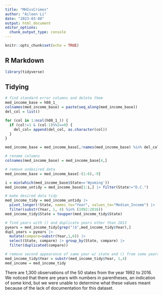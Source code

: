 ```yaml
---
title: "MHIvsCrimes"
author: "Aileen Li"
date: "2023-03-08"
output: html_document
editor_options: 
  chunk_output_type: console
---
```


```r
knitr::opts_chunk$set(echo = TRUE)
```

## R Markdown

```r
library(tidyverse)
```

## Tidying
```r
# find standard error columns and delete them
med_income_base = h08_1_
colnames(med_income_base) = paste(seq_along(med_income_base))
del_col = list()

for (col in 1:ncol(h08_1_)) {
  if (col!=1 & (col-1)%%2==0) {
    del_col= append(del_col, as.character(col))
  }
}

med_income_base = med_income_base[,!names(med_income_base) %in% del_col]

# rename columns
colnames(med_income_base) = med_income_base[4,]

# remove undesired data
med_income_base = med_income_base[-(1:6),-9]

i = min(which(med_income_base$State=='Wyoming'))
med_income_untidy = med_income_base[1:i,] |> filter(State!="D.C.")

# make desired data tidy
med_income_tidy = med_income_untidy |> 
  pivot_longer(!State, names_to="Year", values_to="Median_Income") |> 
  filter(substr(Year, 1, 4) %in% (1992:2016))
med_income_tidy$State = toupper(med_income_tidy$State)

# find years with () and duplicate years other than 2013
pyears = med_income_tidy[grep(")$",med_income_tidy$Year),]
dupl_years = pyears |>
  mutate(compare=substr(Year,1,6)) |>
  select(State, compare) |> group_by(State, compare) |>
  filter(duplicated(compare))

# remove second appearance of same year w/ state and () from some years
med_income_tidy$Year = substr(med_income_tidy$Year, 1,4)
med_income = med_income_tidy
```

There are 1,300 observations of the 50 states from the year 1992 to 2016. We noticed that there are years with numbers in parentheses, an indication of some kind, but we were unable to determine what these values meant because of the lack of documentation for this dataset. 

